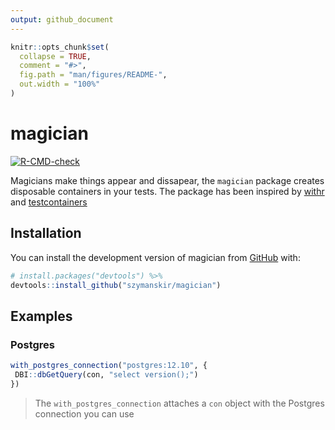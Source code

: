```yaml
---
output: github_document
---
```


<!-- README.md is generated from README.Rmd. Please edit that file -->

```r
knitr::opts_chunk$set(
  collapse = TRUE,
  comment = "#>",
  fig.path = "man/figures/README-",
  out.width = "100%"
)
```

# magician

<!-- badges: start -->
[![R-CMD-check](https://github.com/szymanskir/magician/workflows/R-CMD-check/badge.svg)](https://github.com/szymanskir/magician/actions)
<!-- badges: end -->

Magicians make things appear and dissapear, the `magician` package creates disposable containers in your tests. The package has been inspired by [withr](https://withr.r-lib.org/) and [testcontainers](https://www.testcontainers.org/)

## Installation

You can install the development version of magician from [GitHub](https://github.com/) with:

``` r
# install.packages("devtools") %>% 
devtools::install_github("szymanskir/magician")
```

## Examples

### Postgres

```r
with_postgres_connection("postgres:12.10", {
 DBI::dbGetQuery(con, "select version();")
})
```

> The `with_postgres_connection` attaches a `con` object with the Postgres connection you can use
